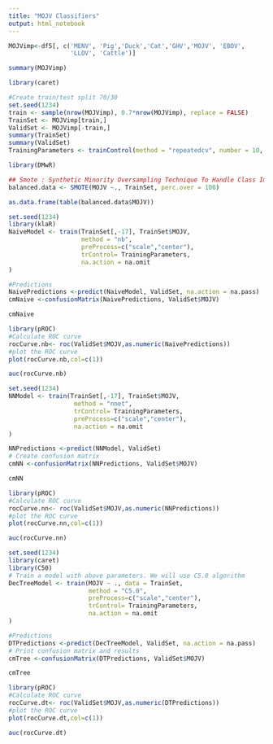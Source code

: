 ---
title: "MOJV Classifiers"
output: html_notebook
---

```{r}
MOJVimp<-df5[, c('MENV', 'Pig','Duck','Cat','GHV','MOJV', 'EBOV', 
                 'LLOV', 'Cattle')]
```


```{r}
summary(MOJVimp)
```
```{r}
library(caret)
```

```{r}
#Create train/test split 70/30
set.seed(1234)
train <- sample(nrow(MOJVimp), 0.7*nrow(MOJVimp), replace = FALSE)
TrainSet <- MOJVimp[train,]
ValidSet <- MOJVimp[-train,]
summary(TrainSet)
summary(ValidSet)
TrainingParameters <- trainControl(method = "repeatedcv", number = 10, repeats=10)
```
```{r}
library(DMwR)

## Smote : Synthetic Minority Oversampling Technique To Handle Class Imbalance In Binary Classification; code below puts it at 1:1 balance
balanced.data <- SMOTE(MOJV ~., TrainSet, perc.over = 100)

as.data.frame(table(balanced.data$MOJV))
```

```{r}
set.seed(1234)
library(klaR)
NaiveModel <- train(TrainSet[,-17], TrainSet$MOJV, 
                    method = "nb",
                    preProcess=c("scale","center"),
                    trControl= TrainingParameters,
                    na.action = na.omit
)

#Predictions
NaivePredictions <-predict(NaiveModel, ValidSet, na.action = na.pass)
cmNaive <-confusionMatrix(NaivePredictions, ValidSet$MOJV)
```
```{r}
cmNaive
```
```{r}
library(pROC)
#Calculate ROC curve
rocCurve.nb<- roc(ValidSet$MOJV,as.numeric(NaivePredictions))
#plot the ROC curve
plot(rocCurve.nb,col=c(1))
```

```{r}
auc(rocCurve.nb)
```





```{r}
set.seed(1234)
NNModel <- train(TrainSet[,-17], TrainSet$MOJV,
                  method = "nnet",
                  trControl= TrainingParameters,
                  preProcess=c("scale","center"),
                  na.action = na.omit
)

NNPredictions <-predict(NNModel, ValidSet)
# Create confusion matrix
cmNN <-confusionMatrix(NNPredictions, ValidSet$MOJV)
```
```{r}
cmNN
```


```{r}
library(pROC)
#Calculate ROC curve
rocCurve.nn<- roc(ValidSet$MOJV,as.numeric(NNPredictions))
#plot the ROC curve
plot(rocCurve.nn,col=c(1))
```
```{r}
auc(rocCurve.nn)
```



```{r}

set.seed(1234)
library(caret)
library(C50)
# Train a model with above parameters. We will use C5.0 algorithm
DecTreeModel <- train(MOJV ~ ., data = TrainSet, 
                      method = "C5.0",
                      preProcess=c("scale","center"),
                      trControl= TrainingParameters,
                      na.action = na.omit
)

#Predictions
DTPredictions <-predict(DecTreeModel, ValidSet, na.action = na.pass)
# Print confusion matrix and results
cmTree <-confusionMatrix(DTPredictions, ValidSet$MOJV)
```
```{r}
cmTree
```
```{r}
library(pROC)
#Calculate ROC curve
rocCurve.dt<- roc(ValidSet$MOJV,as.numeric(DTPredictions))
#plot the ROC curve
plot(rocCurve.dt,col=c(1))
```
```{r}
auc(rocCurve.dt)
```

